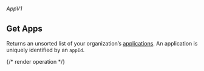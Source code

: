 ###### *AppV1*

## Get Apps

Returns an unsorted list of your organization’s [applications](https://hathora.dev/docs/concepts/hathora-entities#application). An application is uniquely identified by an `appId`.

{/* render operation */}
